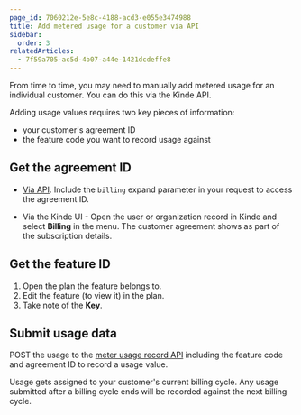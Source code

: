 ```yaml
---
page_id: 7060212e-5e8c-4188-acd3-e055e3474988
title: Add metered usage for a customer via API
sidebar:
  order: 3
relatedArticles:
  - 7f59a705-ac5d-4b07-a44e-1421dcdeffe8
---
```


From time to time, you may need to manually add metered usage for an individual customer. You can do this via the Kinde API.

Adding usage values requires two key pieces of information:

- your customer's agreement ID
- the feature code you want to record usage against

## Get the agreement ID

- [Via API](https://docs.kinde.com/kinde-apis/management/#tag/billing-agreements/get/api/v1/billing/agreements/). Include the `billing` expand parameter in your request to access the agreement ID.

- Via the Kinde UI - Open the user or organization record in Kinde and select **Billing** in the menu. The customer agreement shows as part of the subscription details. 

## Get the feature ID

1. Open the plan the feature belongs to.
2. Edit the feature (to view it) in the plan.
3. Take note of the **Key**.

## Submit usage data

POST the usage to the [meter usage record API](https://docs.kinde.com/kinde-apis/management/#tag/billing-meter-usage/post/api/v1/billing/meter_usage/) including the feature code and agreement ID to record a usage value.

<Aside>

Usage gets assigned to your customer's current billing cycle. Any usage submitted after a billing cycle ends will be recorded against the next billing cycle.

</Aside>
